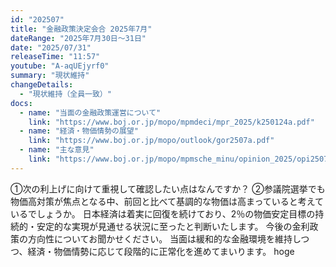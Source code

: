 ```yaml
---
id: "202507"
title: "金融政策決定会合 2025年7月"
dateRange: "2025年7月30日～31日"
date: "2025/07/31"
releaseTime: "11:57"
youtube: "A-aqUEjyrf0"
summary: "現状維持"
changeDetails:
  - "現状維持（全員一致）"
docs:
  - name: "当面の金融政策運営について"
    link: "https://www.boj.or.jp/mopo/mpmdeci/mpr_2025/k250124a.pdf"
  - name: "経済・物価情勢の展望"
    link: "https://www.boj.or.jp/mopo/outlook/gor2507a.pdf"
  - name: "主な意見"
    link: "https://www.boj.or.jp/mopo/mpmsche_minu/opinion_2025/opi250731.pdf"
---
```


<MeetingQa>
  <Question id="kanji">
    ①次の利上げに向けて重視して確認したい点はなんですか？  
    ②参議院選挙でも物価高対策が焦点となる中、前回と比べて基調的な物価は高まっていると考えているでしょうか。
  </Question>
  <Answer id="ueda">
    日本経済は着実に回復を続けており、2％の物価安定目標の持続的・安定的な実現が見通せる状況に至ったと判断いたします。
  </Answer>
  <Question id="nikkei">
    今後の金利政策の方向性についてお聞かせください。
  </Question>
  <Answer id="ueda">
    当面は緩和的な金融環境を維持しつつ、経済・物価情勢に応じて段階的に正常化を進めてまいります。
  </Answer>
  <Question id="bloomberg" name="fujioka">
    hoge
  </Question>
</MeetingQa>
